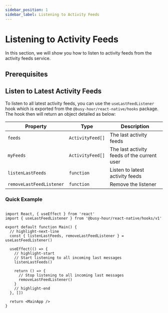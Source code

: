```yaml
---
sidebar_position: 1
sidebar_label: Listening to Activity Feeds
---
```



# Listening to Activity Feeds

In this section, we will show you how to listen to activity feeds from the activity feeds service.

## Prerequisites

<ActivityFeedPrerequisites />

## Listen to Latest Activity Feeds

To listen to all latest activity feeds, you can use the `useLastFeedListener` hook which is exported from the `@busy-hour/react-native/hooks` package. The hook then will return an object detailed as below:

| Property                 | Type             | Description                                 |
| ------------------------ | ---------------- | ------------------------------------------- |
| `feeds`                  | `ActivityFeed[]` | The last activity feeds                     |
| `myFeeds`                | `ActivityFeed[]` | The last activity feeds of the current user |
| `listenLastFeeds`        | `function`       | Listen to latest activity feeds             |
| `removeLastFeedListener` | `function`       | Remove the listener                         |

### Quick Example

```tsx title="src/main.tsx"

import React, { useEffect } from 'react'
import { useLastFeedListener } from '@busy-hour/react-native/hooks/v1'

export default function Main() {
  // highlight-next-line
  const { listenLastFeeds, removeLastFeedListener } = useLastFeedListener()

  useEffect(() => {
    // highlight-start
    // Start listening to all incoming last messages
    listenLastFeeds()

    return () => {
      // Stop listening to all incoming last messages
      removeLastFeedListener()
    }
    // highlight-end
  }, [])

  return <MainApp />
}

```
